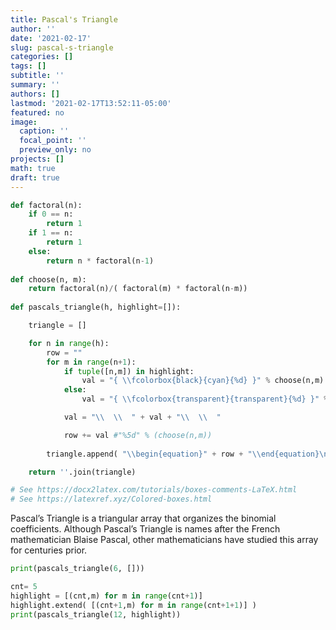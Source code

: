 ```yaml
---
title: Pascal's Triangle
author: ''
date: '2021-02-17'
slug: pascal-s-triangle
categories: []
tags: []
subtitle: ''
summary: ''
authors: []
lastmod: '2021-02-17T13:52:11-05:00'
featured: no
image:
  caption: ''
  focal_point: ''
  preview_only: no
projects: []
math: true
draft: true
---
```


```python
def factoral(n):
    if 0 == n:
        return 1
    if 1 == n:
        return 1
    else:
        return n * factoral(n-1)
    
def choose(n, m):
    return factoral(n)/( factoral(m) * factoral(n-m))
    
def pascals_triangle(h, highlight=[]):

    triangle = []

    for n in range(h):
        row = ""
        for m in range(n+1):
            if tuple([n,m]) in highlight:
                val = "{ \\fcolorbox{black}{cyan}{%d} }" % choose(n,m)
            else:
                val = "{ \\fcolorbox{transparent}{transparent}{%d} }" % choose(n,m)

            val = "\\  \\  " + val + "\\  \\  "

            row += val #"%5d" % (choose(n,m))
        
        triangle.append( "\\begin{equation}" + row + "\\end{equation}\n")

    return ''.join(triangle)

# See https://docx2latex.com/tutorials/boxes-comments-LaTeX.html
# See https://latexref.xyz/Colored-boxes.html
```

Pascal's Triangle is a triangular array that organizes the binomial coefficients. Although Pascal's Triangle is names after the French mathematician Blaise Pascal, other mathematicians have studied this array for centuries prior.

```python
print(pascals_triangle(6, []))
```

```python
cnt= 5
highlight = [(cnt,m) for m in range(cnt+1)]
highlight.extend( [(cnt+1,m) for m in range(cnt+1+1)] )
print(pascals_triangle(12, highlight))
```

